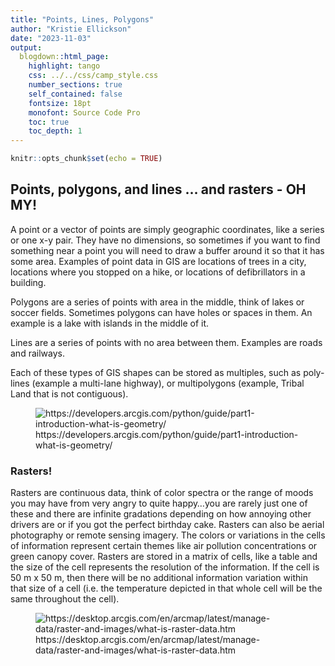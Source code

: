 ```yaml
---
title: "Points, Lines, Polygons"
author: "Kristie Ellickson"
date: "2023-11-03"
output: 
  blogdown::html_page: 
    highlight: tango
    css: ../../css/camp_style.css
    number_sections: true
    self_contained: false
    fontsize: 18pt
    monofont: Source Code Pro
    toc: true
    toc_depth: 1
---
```


```r
knitr::opts_chunk$set(echo = TRUE)
```

## Points, polygons, and lines ... and rasters - OH MY!

A point or a vector of points are simply geographic coordinates, like a series or one x-y pair. They have no dimensions, so sometimes if you want to find something near a point you will need to draw a buffer around it so that it has some area. Examples of point data in GIS are locations of trees in a city, locations where you stopped on a hike, or locations of defibrillators in a building.

Polygons are a series of points with area in the middle, think of lakes or soccer fields. Sometimes polygons can have holes or spaces in them. An example is a lake with islands in the middle of it.

Lines are a series of points with no area between them. Examples are roads and railways. 

Each of these types of GIS shapes can be stored as multiples, such as poly-lines (example a multi-lane highway), or multipolygons (example, Tribal Land that is not contiguous).

![https://developers.arcgis.com/python/guide/part1-introduction-what-is-geometry/](https://developers.arcgis.com/python/guide/base64-images/part1_introduction_what_is_geometry-g59d9d3d9-87a0-3e0e-64ac-26e88bed53bd.gif)

### Rasters!

Rasters are continuous data, think of color spectra or the range of moods you may have from very angry to quite happy...you are rarely just one of these and there are infinite gradations depending on how annoying other drivers are or if you got the perfect birthday cake.
Rasters can also be aerial photography or remote sensing imagery. The colors or variations in the cells of information represent certain themes like air pollution concentrations or green canopy cover. Rasters are stored in a matrix of cells, like a table and the size of the cell represents the resolution of the information. If the cell is 50 m x 50 m, then there will be no additional information variation within that size of a cell (i.e. the temperature depicted in that whole cell will be the same throughout the cell).

![https://desktop.arcgis.com/en/arcmap/latest/manage-data/raster-and-images/what-is-raster-data.htm](https://desktop.arcgis.com/en/arcmap/latest/manage-data/raster-and-images/GUID-6754AF39-CDE9-4F9D-8C3A-D59D93059BDD-web.png)


